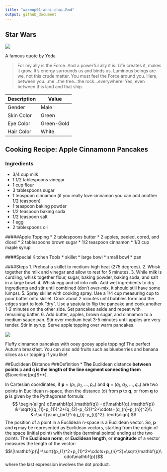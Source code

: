 ```yaml
---
title: "warmup01-anni-chai.Rmd"
output: github_document
---
```

## Star Wars
![](https://vignette.wikia.nocookie.net/starwars/images/d/d6/Yoda_SWSB.png/revision/latest?cb=20150206140125=20x30)

A famous quote by Yoda

> For my ally is the Force. And a powerful ally it is. Life creates it, makes it grow. It’s energy surrounds us and binds us. Luminous beings are we, not this crude matter. You must feel the Force around you. Here, between you…me…the tree…the rock…everywhere! Yes, even between this land and that ship.

Description |  Value
------------|-----------
Gender      | Male
Skin Color  | Green
Eye Color   | Green-Gold
Hair Color  | White



## Cooking Recipe: Apple Cinnamonn Pancakes
### Ingredients
* 3/4 cup milk
* 1 1/2 tablespoons vinegar
* 1 cup flour
* 3 tablespoons sugar
* 1 teaspoon cinnamon (if you really love cinnamon you can add another 1/2 teaspoon)
* 1 teaspoon baking powder
* 1/2 teaspoon baking soda
* 1/2 teaspoon salt
* 1 egg
* 2 tablespoons oil

#####Apple Topping
* 2 tablespoons butter
* 2 apples, peeled, cored, and diced
* 2 tablespoons brown sugar
* 1/2 teaspoon cinnamon
* 1/3 cup maple syrup

####Special Kitchen Tools
* skillet
* large bowl
* small bowl
* pan

####Steps
1. Preheat a skillet to medium-high heat (275 degrees).
2. Whisk together the milk and vinegar and allow to rest for 5 minutes.
3. While milk is curdling, whisk together flour, sugar, baking powder, baking soda, and salt in a large bowl.
4. Whisk egg and oil into milk. Add wet ingredients to dry ingredients and stir until combined (don't over-mix, it should still have some lumps).
5. Spray skillet with cooking spray. Use a 1/4 cup measuring cup to pour batter onto skillet. Cook about 2 minutes until bubbles form and the edges start to look "dry". Use a spatula to flip the pancake and cook another 1-2 minutes on the other side. Set pancakes aside and repeat with remaining batter.
6. Add butter, apples, brown sugar, and cinnamon to a medium sauce pan. Stir over medium heat 3-5 minutes until apples are very tender. Stir in syrup. Serve apple topping over warm pancakes.

![](https://www.lecremedelacrumb.com/apple-cinnamon-pancakes-1/)

Fluffy cinnamon pancakes with ooey gooey apple topping! The perfect Autumn breakfast. You can also add fruits such as blueberries and banana slices as ur topping if you like!

##Euclidean Distance
###Definition
***
The **Euclidean distance** between points **p** and **q** is the length of the line segment connecting them (**$\overline{pq}$**).

In Cartesian coordinates, if **p** = $(p_{1}, p_{2},..., p_{n})$ and **q** = $(q_{1}, q_{2},..., q_{n})$ are two points in Euclidean n-space, then the distance (d) from **p** to **q**, or from **q** to **p** is given by the Pythagorean formula:
$$
\begin{align}
d(\mathbf{p},\mathbf{q}) =d(\mathbf{q},\mathbf{p})
&=\sqrt{(q_{1}-p_{1})^2+(q_{2}-p_{2})^2+\cdots+(q_{n}-p_{n})^2}\\
&=\sqrt{\sum_{i=1}^n(q_{i}-p_{i})^2}.
\end{align}
$$
The position of a point in a Euclidean n-space is a Euclidean vector. So, **p** and **q** may be represented as Euclidean vectors, starting from the origin of the space (initial point) with their tips (terminal points) ending at the two points. The **Euclidean norm**, or **Euclidean length**, or **magnitude** of a vector measures the length of the vector:
$$\|\mathbf{p}\|=\sqrt{(p_{1}^2+p_{1}^2+\cdots+p_{n}^2}=\sqrt{\mathbf{p}\cdot\mathbf{p}}$$
where the last expression involves the dot product.